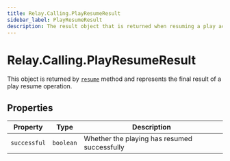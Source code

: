 ```yaml
---
title: Relay.Calling.PlayResumeResult
sidebar_label: PlayResumeResult
description: The result object that is returned when resuming a play action.
---
```


[resume]: /sdks/realtime-sdk/v2/language/nodejs/calling/actions/play#resume

# Relay.Calling.PlayResumeResult

This object is returned by [`resume`][resume] method and represents the final result of a play resume operation.

## Properties

| Property | Type | Description |
| -------- | ---- | ----------- |
| `successful` | `boolean` | Whether the playing has resumed successfully |